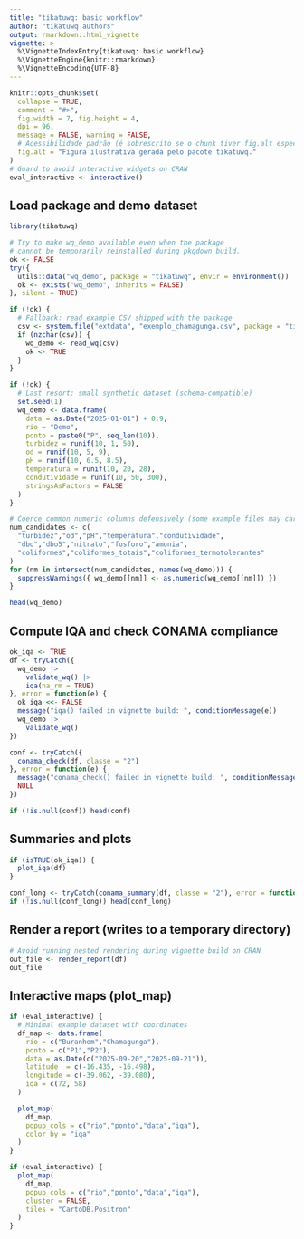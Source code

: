 ```yaml
---
title: "tikatuwq: basic workflow"
author: "tikatuwq authors"
output: rmarkdown::html_vignette
vignette: >
  %\VignetteIndexEntry{tikatuwq: basic workflow}
  %\VignetteEngine{knitr::rmarkdown}
  %\VignetteEncoding{UTF-8}
---
```


```r
knitr::opts_chunk$set(
  collapse = TRUE,
  comment = "#>",
  fig.width = 7, fig.height = 4,
  dpi = 96,
  message = FALSE, warning = FALSE,
  # Acessibilidade padrão (é sobrescrito se o chunk tiver fig.alt específico)
  fig.alt = "Figura ilustrativa gerada pelo pacote tikatuwq."
)
# Guard to avoid interactive widgets on CRAN
eval_interactive <- interactive()
```

## Load package and demo dataset

```r
library(tikatuwq)

# Try to make wq_demo available even when the package
# cannot be temporarily reinstalled during pkgdown build.
ok <- FALSE
try({
  utils::data("wq_demo", package = "tikatuwq", envir = environment())
  ok <- exists("wq_demo", inherits = FALSE)
}, silent = TRUE)

if (!ok) {
  # Fallback: read example CSV shipped with the package
  csv <- system.file("extdata", "exemplo_chamagunga.csv", package = "tikatuwq")
  if (nzchar(csv)) {
    wq_demo <- read_wq(csv)
    ok <- TRUE
  }
}

if (!ok) {
  # Last resort: small synthetic dataset (schema-compatible)
  set.seed(1)
  wq_demo <- data.frame(
    data = as.Date("2025-01-01") + 0:9,
    rio = "Demo",
    ponto = paste0("P", seq_len(10)),
    turbidez = runif(10, 1, 50),
    od = runif(10, 5, 9),
    pH = runif(10, 6.5, 8.5),
    temperatura = runif(10, 20, 28),
    condutividade = runif(10, 50, 300),
    stringsAsFactors = FALSE
  )
}

# Coerce common numeric columns defensively (some example files may carry strings)
num_candidates <- c(
  "turbidez","od","pH","temperatura","condutividade",
  "dbo","dbo5","nitrato","fosforo","amonia",
  "coliformes","coliformes_totais","coliformes_termotolerantes"
)
for (nm in intersect(num_candidates, names(wq_demo))) {
  suppressWarnings({ wq_demo[[nm]] <- as.numeric(wq_demo[[nm]]) })
}

head(wq_demo)
```

## Compute IQA and check CONAMA compliance

```r
ok_iqa <- TRUE
df <- tryCatch({
  wq_demo |>
    validate_wq() |>
    iqa(na_rm = TRUE)
}, error = function(e) {
  ok_iqa <<- FALSE
  message("iqa() failed in vignette build: ", conditionMessage(e))
  wq_demo |>
    validate_wq()
})

conf <- tryCatch({
  conama_check(df, classe = "2")
}, error = function(e) {
  message("conama_check() failed in vignette build: ", conditionMessage(e))
  NULL
})

if (!is.null(conf)) head(conf)
```

## Summaries and plots

```r
if (isTRUE(ok_iqa)) {
  plot_iqa(df)
}
```

```r
conf_long <- tryCatch(conama_summary(df, classe = "2"), error = function(e) NULL)
if (!is.null(conf_long)) head(conf_long)
```

## Render a report (writes to a temporary directory)

```r
# Avoid running nested rendering during vignette build on CRAN
out_file <- render_report(df)
out_file
```

## Interactive maps (plot_map)

```r
if (eval_interactive) {
  # Minimal example dataset with coordinates
  df_map <- data.frame(
    rio = c("Buranhem","Chamagunga"),
    ponto = c("P1","P2"),
    data = as.Date(c("2025-09-20","2025-09-21")),
    latitude  = c(-16.435, -16.498),
    longitude = c(-39.062, -39.080),
    iqa = c(72, 58)
  )

  plot_map(
    df_map,
    popup_cols = c("rio","ponto","data","iqa"),
    color_by = "iqa"
  )
}
```

```r
if (eval_interactive) {
  plot_map(
    df_map,
    popup_cols = c("rio","ponto","data","iqa"),
    cluster = FALSE,
    tiles = "CartoDB.Positron"
  )
}
```